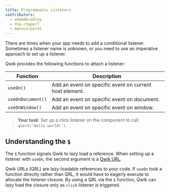 ```yaml
---
title: Programmatic Listeners
contributors:
  - adamdbradley
  - the-r3aper7
  - manucorporat
---
```


There are times when your app needs to add a conditional listener. Sometimes a listener name is unknown, or you need to use an imperative approach to set up a listener.

Qwik provides the following functions to attach a listener:

| Function          | Description                                             |
| ----------------- | ------------------------------------------------------- |
| `useOn()`         | Add an event on specific event on current host element. |
| `useOnDocument()` | Add an event on specific event on document.             |
| `useOnWindow()`   | Add an event on specific event on window.               |

> **Your task**: Set up a click listener on the component to call `alert('Hello world!')`.

## Understanding the `$`

The `$` function signals Qwik to lazy load a reference. When setting up a listener with `useOn`, the second argument is a [Qwik URL](../../../docs/(qwik)/advanced/qrl/index.mdx).

Qwik URLs (QRL) are lazy-loadable references to your code. If `useOn` took a function directly rather than QRL, it would have to eagerly execute to allocate the listener closure. By using a QRL via the `$` function, Qwik can lazy load the closure only as `click` listener is triggered.
